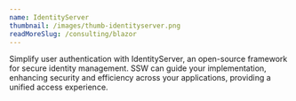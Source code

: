 ```yaml
---
name: IdentityServer
thumbnail: /images/thumb-identityserver.png
readMoreSlug: /consulting/blazor
---
```


Simplify user authentication with IdentityServer, an open-source framework for secure identity management. SSW can guide your implementation, enhancing security and efficiency across your applications, providing a unified access experience.
